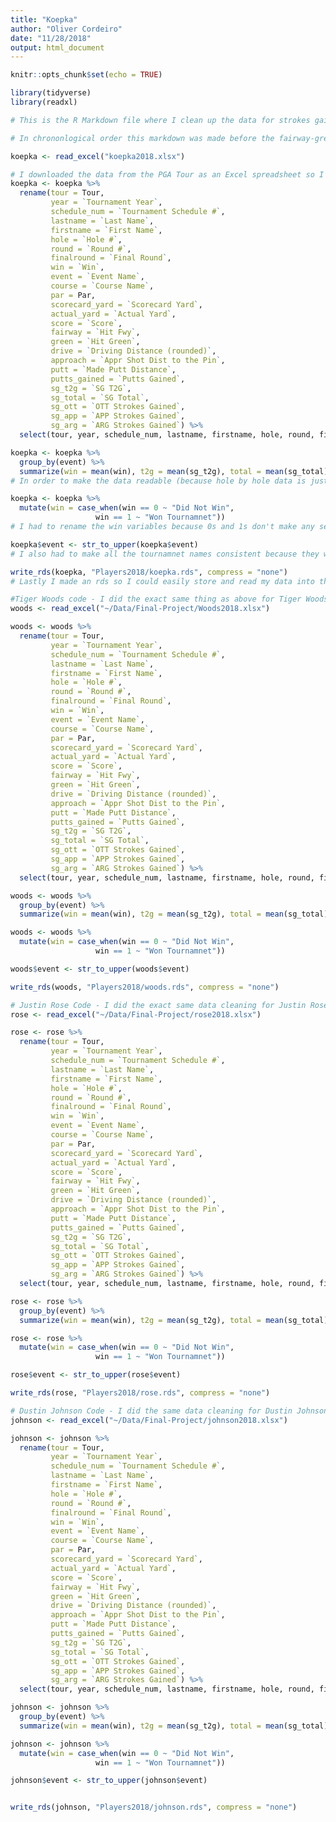 ```yaml
---
title: "Koepka"
author: "Oliver Cordeiro"
date: "11/28/2018"
output: html_document
---
```


```r
knitr::opts_chunk$set(echo = TRUE)

library(tidyverse)
library(readxl)

# This is the R Markdown file where I clean up the data for strokes gained for my final project. While I Peter George, Grant Fairbairn and I used the same source for our data our projects were built individually. 

# In chrononlogical order this markdown was made before the fairway-greens one and they make sense read in that order. 
```


```r
koepka <- read_excel("koepka2018.xlsx")

# I downloaded the data from the PGA Tour as an Excel spreadsheet so I would have in case their website malfunctioned. I was lucky I did this because the data export tool on the PGA stat website no longer works so I could not get any more data if I wanted to. The data I downloaded listed each hole that each player played all season so it was too big to read into R by itself. I took the data from each player I was interested and made a new Excel spreadsheet for them.I renamed all of the variables I was interested in by hand using the rename tool - I now recognize that clean names would have done this quickly and easily but hindsight is 20/20 as they say. In general, I kept variables that listed names, tournaments and strokes gained as well as information about each hole.
koepka <- koepka %>% 
  rename(tour = Tour, 
         year = `Tournament Year`, 
         schedule_num = `Tournament Schedule #`, 
         lastname = `Last Name`, 
         firstname = `First Name`, 
         hole = `Hole #`, 
         round = `Round #`, 
         finalround = `Final Round`, 
         win = `Win`, 
         event = `Event Name`, 
         course = `Course Name`, 
         par = Par, 
         scorecard_yard = `Scorecard Yard`, 
         actual_yard = `Actual Yard`, 
         score = `Score`, 
         fairway = `Hit Fwy`, 
         green = `Hit Green`, 
         drive = `Driving Distance (rounded)`,
         approach = `Appr Shot Dist to the Pin`, 
         putt = `Made Putt Distance`, 
         putts_gained = `Putts Gained`, 
         sg_t2g = `SG T2G`, 
         sg_total = `SG Total`, 
         sg_ott = `OTT Strokes Gained`, 
         sg_app = `APP Strokes Gained`, 
         sg_arg = `ARG Strokes Gained`) %>% 
  select(tour, year, schedule_num, lastname, firstname, hole, round, finalround, win, event, course, par, scorecard_yard, actual_yard, score, fairway, green, drive, approach, putt, putts_gained , sg_t2g , sg_total, sg_ott, sg_app, sg_arg)

koepka <- koepka %>% 
  group_by(event) %>% 
  summarize(win = mean(win), t2g = mean(sg_t2g), total = mean(sg_total), ott = mean(sg_ott), app = mean(sg_app), arg = mean(sg_arg), putt = mean(putts_gained))
# In order to make the data readable (because hole by hole data is just long and confusing) I grouped by each tournamnet and kept strokes gained in each category and win. 

koepka <- koepka %>% 
  mutate(win = case_when(win == 0 ~ "Did Not Win", 
                   win == 1 ~ "Won Tournamnet"))
# I had to rename the win variables because 0s and 1s don't make any sense on a graph. 

koepka$event <- str_to_upper(koepka$event)
# I also had to make all the tournamnet names consistent because they were entered in teh weirdes ways - for example the names ranged from "the PLAYERS championship" to "THE NORTHERN TRUST" and I wanted consistency. 

write_rds(koepka, "Players2018/koepka.rds", compress = "none")
# Lastly I made an rds so I could easily store and read my data into the shiny app. 
```

```r
#Tiger Woods code - I did the exact same thing as above for Tiger Woods. 
woods <- read_excel("~/Data/Final-Project/Woods2018.xlsx")

woods <- woods %>% 
  rename(tour = Tour, 
         year = `Tournament Year`, 
         schedule_num = `Tournament Schedule #`, 
         lastname = `Last Name`, 
         firstname = `First Name`, 
         hole = `Hole #`, 
         round = `Round #`, 
         finalround = `Final Round`, 
         win = `Win`, 
         event = `Event Name`, 
         course = `Course Name`, 
         par = Par, 
         scorecard_yard = `Scorecard Yard`, 
         actual_yard = `Actual Yard`, 
         score = `Score`, 
         fairway = `Hit Fwy`, 
         green = `Hit Green`, 
         drive = `Driving Distance (rounded)`,
         approach = `Appr Shot Dist to the Pin`, 
         putt = `Made Putt Distance`, 
         putts_gained = `Putts Gained`, 
         sg_t2g = `SG T2G`, 
         sg_total = `SG Total`, 
         sg_ott = `OTT Strokes Gained`, 
         sg_app = `APP Strokes Gained`, 
         sg_arg = `ARG Strokes Gained`) %>% 
  select(tour, year, schedule_num, lastname, firstname, hole, round, finalround, win, event, course, par, scorecard_yard, actual_yard, score, fairway, green, drive, approach, putt, putts_gained , sg_t2g , sg_total, sg_ott, sg_app, sg_arg)

woods <- woods %>% 
  group_by(event) %>% 
  summarize(win = mean(win), t2g = mean(sg_t2g), total = mean(sg_total), ott = mean(sg_ott), app = mean(sg_app), arg = mean(sg_arg), putt = mean(putts_gained))

woods <- woods %>% 
  mutate(win = case_when(win == 0 ~ "Did Not Win", 
                   win == 1 ~ "Won Tournamnet"))

woods$event <- str_to_upper(woods$event)

write_rds(woods, "Players2018/woods.rds", compress = "none")
```

```r
# Justin Rose Code - I did the exact same data cleaning for Justin Rose
rose <- read_excel("~/Data/Final-Project/rose2018.xlsx")

rose <- rose %>% 
  rename(tour = Tour, 
         year = `Tournament Year`, 
         schedule_num = `Tournament Schedule #`, 
         lastname = `Last Name`, 
         firstname = `First Name`, 
         hole = `Hole #`, 
         round = `Round #`, 
         finalround = `Final Round`, 
         win = `Win`, 
         event = `Event Name`, 
         course = `Course Name`, 
         par = Par, 
         scorecard_yard = `Scorecard Yard`, 
         actual_yard = `Actual Yard`, 
         score = `Score`, 
         fairway = `Hit Fwy`, 
         green = `Hit Green`, 
         drive = `Driving Distance (rounded)`,
         approach = `Appr Shot Dist to the Pin`, 
         putt = `Made Putt Distance`, 
         putts_gained = `Putts Gained`, 
         sg_t2g = `SG T2G`, 
         sg_total = `SG Total`, 
         sg_ott = `OTT Strokes Gained`, 
         sg_app = `APP Strokes Gained`, 
         sg_arg = `ARG Strokes Gained`) %>% 
  select(tour, year, schedule_num, lastname, firstname, hole, round, finalround, win, event, course, par, scorecard_yard, actual_yard, score, fairway, green, drive, approach, putt, putts_gained , sg_t2g , sg_total, sg_ott, sg_app, sg_arg)

rose <- rose %>% 
  group_by(event) %>% 
  summarize(win = mean(win), t2g = mean(sg_t2g), total = mean(sg_total), ott = mean(sg_ott), app = mean(sg_app), arg = mean(sg_arg), putt = mean(putts_gained))

rose <- rose %>% 
  mutate(win = case_when(win == 0 ~ "Did Not Win", 
                   win == 1 ~ "Won Tournamnet"))

rose$event <- str_to_upper(rose$event)

write_rds(rose, "Players2018/rose.rds", compress = "none")
```


```r
# Dustin Johnson Code - I did the same data cleaning for Dustin Johnson
johnson <- read_excel("~/Data/Final-Project/johnson2018.xlsx")

johnson <- johnson %>% 
  rename(tour = Tour, 
         year = `Tournament Year`, 
         schedule_num = `Tournament Schedule #`, 
         lastname = `Last Name`, 
         firstname = `First Name`, 
         hole = `Hole #`, 
         round = `Round #`, 
         finalround = `Final Round`, 
         win = `Win`, 
         event = `Event Name`, 
         course = `Course Name`, 
         par = Par, 
         scorecard_yard = `Scorecard Yard`, 
         actual_yard = `Actual Yard`, 
         score = `Score`, 
         fairway = `Hit Fwy`, 
         green = `Hit Green`, 
         drive = `Driving Distance (rounded)`,
         approach = `Appr Shot Dist to the Pin`, 
         putt = `Made Putt Distance`, 
         putts_gained = `Putts Gained`, 
         sg_t2g = `SG T2G`, 
         sg_total = `SG Total`, 
         sg_ott = `OTT Strokes Gained`, 
         sg_app = `APP Strokes Gained`, 
         sg_arg = `ARG Strokes Gained`) %>% 
  select(tour, year, schedule_num, lastname, firstname, hole, round, finalround, win, event, course, par, scorecard_yard, actual_yard, score, fairway, green, drive, approach, putt, putts_gained , sg_t2g , sg_total, sg_ott, sg_app, sg_arg)

johnson <- johnson %>% 
  group_by(event) %>% 
  summarize(win = mean(win), t2g = mean(sg_t2g), total = mean(sg_total), ott = mean(sg_ott), app = mean(sg_app), arg = mean(sg_arg), putt = mean(putts_gained))

johnson <- johnson %>% 
  mutate(win = case_when(win == 0 ~ "Did Not Win", 
                   win == 1 ~ "Won Tournamnet"))

johnson$event <- str_to_upper(johnson$event)


write_rds(johnson, "Players2018/johnson.rds", compress = "none")
```

